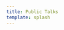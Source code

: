 ```yaml
---
title: Public Talks
template: splash
---
```



<CardGrid>
  <LinkCard
    title="Science Series: With Science, We Live Series. Episode 2. When Robot Meets Art."
    href="https://m.youtube.com/watch?v=ZqpQbzPsEA4"
    description="July 8, 2025 &#8226; Arirang TV"
  />
<LinkCard
    title="Science Series: With Science, We Live Series, Episode 1. Coexiting with Robots."
    href="https://www.youtube.com/watch?v=AxPJxEf3ZuI"
    description="July 1, 2025 &#8226; Arirang TV"
  />

<LinkCard
    title="Vision Language Planning in Outdoor Teaming: Past, Present, and Future"
    href="https://www.youtube.com/watch?v=eXp49X2KcOg&t=2242s"
    description="Nov 22, 2024 &#8226; 2024 Raj Reddy Symposium, Carnegie Mellon University."
  />
<LinkCard
    title="FRIDA: Promoting Human Creativity Using Robotics"
    href="https://www.youtube.com/watch?v=9GAWNxrGG4o/"
    description="June 2024 &#8226; World Knowledge Forum"
  />
  <LinkCard
    title="Measurable Artificial Intelligence in Robotics Systems"
    href="https://www.youtube.com/watch?v=1xX2v1_S6FI/"
    description="Apr 2023 &#8226; Tartan Planning Series"
  />
<LinkCard
    title="FRIDA: Framework and Robotics Initiative for Developing Arts"
    href="https://youtu.be/ATPHmpt4JQs?feature=shared"
    description="Dec 10, 2022 &#8226; The Seventh Workshop: Can we build Baymax?, Humanoids'22."
  />
  <LinkCard
    title="Social Robot Navigation"
    href="https://www.youtube.com/watch?v=rSzUOJZUEWE/"
    description="July 2021 &#8226; RISS Community Series"
  />
  <LinkCard
    title="Core Challenges in Navigation in Human Environments"
    href="https://youtu.be/BGkRW5tH91I?feature=shared"
    description="Aug 29, 2021 &#8226; Seoul National University e-Tech Talk."
  />
  <LinkCard
    title="Core Challenges in Navigation in Human Environments"
    href="https://www.youtube.com/watch?v=iw-yfDeds80/"
    description="May 2021 &#8226; KAUST RISC Lab"
  />
</CardGrid>
